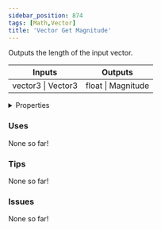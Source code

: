 ```yaml
---
sidebar_position: 874
tags: [Math,Vector]
title: 'Vector Get Magnitude'
---
```


Outputs the length of the input vector.



<IChip uuid="c3b9ba98-6c4a-44c2-9125-043314fba4a6"/>

<table><thead><tr><th>Inputs</th><th>Outputs</th></tr></thead><tbody><tr><td>vector3 | Vector3</td><td>float | Magnitude</td></tr></tbody></table>

<details>
  <summary>Properties</summary>
  <div>
    <div>
    <table>
      <tbody>
        <tr>
          <td>Is beta required?</td>
          <td>No</td>
        </tr>
        <tr>
          <td>Is chip a trolling risk?</td>
          <td>No</td>
        </tr>
        <tr>
          <td>Is chip a role assignment risk?</td>
          <td>No</td>
        </tr>
        <tr>
          <td>Chip UUID</td>
          <td>c3b9ba98-6c4a-44c2-9125-043314fba4a6</td>
        </tr>
        <tr>
          <td>Room availability</td>
          <td>Available everywhere</td>
        </tr>
      </tbody>
    </table>
    </div>
  </div>
</details>

### Uses

None so far!

### Tips

None so far!

### Issues

None so far!